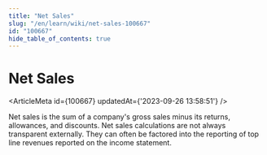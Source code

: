 ```yaml
---
title: "Net Sales"
slug: "/en/learn/wiki/net-sales-100667"
id: "100667"
hide_table_of_contents: true
---
```



# Net Sales

<ArticleMeta id={100667} updatedAt={'2023-09-26 13:58:51'} />
<div className='border-solid border-b border-t-0 my-4 border-[var(--ifm-color-gray-300)]' />

Net sales is the sum of a company's gross sales minus its returns, allowances, and discounts. Net sales calculations are not always transparent externally. They can often be factored into the reporting of top line revenues reported on the income statement.
